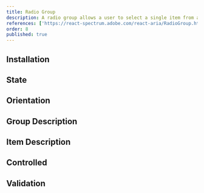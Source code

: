 ```yaml
---
title: Radio Group
description: A radio group allows a user to select a single item from a list of mutually exclusive options.
references: ['https://react-spectrum.adobe.com/react-aria/RadioGroup.html#props']
order: 8
published: true
---
```


## Installation
<Install component='radio' />

## State
<Demo center component='forms/radio-group/radio-group-basic-demo' />

## Orientation
<Demo center component='forms/radio-group/radio-group-orientation-demo' />

## Group Description
<Demo center component='forms/radio-group/radio-group-description-demo' />

## Item Description
<Demo center component='forms/radio-group/radio-group-item-description-demo' />

## Controlled
<Demo center component='forms/radio-group/radio-group-controlled-demo' />

## Validation
<Demo center component='forms/radio-group/radio-group-validation-demo' />
